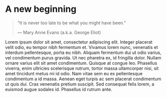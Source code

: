 # A new beginning

> "It is never too late to be what you might have been."
> 
> --- Mary Anne Evans (a.k.a. George Eliot)

Lorem ipsum dolor sit amet, consectetur adipiscing elit. Integer placerat velit odio, eu tempor nibh fermentum et. Vivamus lorem nunc, venenatis et interdum pellentesque, porta eu nibh. Aliquam fermentum dui ut odio varius, vel condimentum purus gravida. Ut nec pharetra ex, id fringilla dolor. Nullam ornare varius elit sit amet condimentum. Quisque at congue leo. Phasellus viverra, enim ultricies scelerisque rutrum, tortor massa ullamcorper nisi, sit amet tincidunt metus mi id odio. Nam vitae sem eu ex pellentesque condimentum a id massa. Aenean eget turpis ac sem placerat condimentum ut quis dui. Cras venenatis pretium suscipit. Sed consequat felis lorem, a euismod augue sodales id. Phasellus id rutrum ante.

